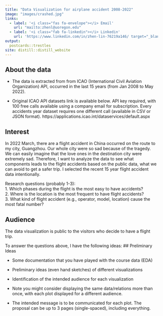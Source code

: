 ```yaml
---
title: "Data Visualization for airplane accident 2008-2022"
image: "images/crashed.jpg"
links:
  - label: '<i class="fas fa-envelope"></i> Email'
    url: "mailto:zhenl@uoregon.edu"
  - label: '<i class="fab fa-linkedin"></i> Linkedin'
    url: 'https://www.linkedin.com/in/zhen-lin-76219a146/ target="_blank"'
output:
  postcards::trestles
site: distill::distill_website
---
```


## About the data 
- The data is extracted from from ICAO (International Civil Aviation Organization) API, occurred in the last 15 years (from Jan 2008 to May 2022).

- Original ICAO API datasets link is available below. API key required, with 100 free calls available using a company email for subscription. Every accidents year dataset requires one different call (available in CSV or JSON format).
https://applications.icao.int/dataservices/default.aspx

## Interest
In 2022 March, there are a flight accident in China occurred on the route to my city, Guangzhou. Our whole city were so sad because of the tragedy. We can easily imagine that the love ones in the destination city were extremely sad. Therefore, I want to analyze the data to see what components leads to the flight accidents based on the public data, what we can avoid to get a safer trip. I selected the recent 15 year flight accident data intentionally.

Research questions (probably 1-3):  
1. Which phases during the flight is the most easy to have accidents?  
2. Where is the location is the most frequent to have flight accidents?  
3. What kind of flight accident (e.g., operator, model, location) cause the most fatal number?

## Audience
The data visualization is public to the visitors who decide to have a flight trip.

To answer the questions above, I have the following ideas:
## Preliminary Ideas 


- Some documentation that you have played with the course data (EDA)

- Preliminary ideas (even hand sketches) of different visualizations

- Identification of the intended audience for each visualization

- Note you might consider displaying the same data/relations more than once, with each plot displayed for a different audience.

- The intended message is to be communicated for each plot.
The proposal can be up to 3 pages (single-spaced), including everything.
